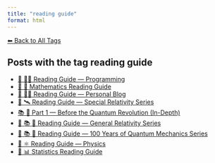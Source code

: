 ```yaml
---
title: "reading guide"
format: html
---
```


[⬅ Back to All Tags](../tags.qmd)

## Posts with the tag **reading guide**

- [🧭 👨‍💻 Reading Guide — Programming](/posts/programming/guide-programming.html)
- [🧭 🧮 Mathematics Reading Guide](/posts/mathematics/guide-mathematics.html)
- [🧭 🧑‍🏫 Reading Guide — Personal Blog](/posts/personal/guide-personal.html)
- [🧭 🛰️ Reading Guide — Special Relativity Series](/posts/physics/guide-special-relativity.html)
- [📚 🧬 Part 1 — Before the Quantum Revolution (In-Depth)](/posts/physics/quantum-mechanics-part-1.html)
- [🧭 📚 🌠 Reading Guide — General Relativity Series](/posts/physics/guide-general-relativity.html)
- [🧭 📚 🧬 Reading Guide — 100 Years of Quantum Mechanics Series](/posts/physics/guide-100-years-quantum-mechanics.html)
- [🧭 ⚛️ Reading Guide — Physics](/posts/physics/guide-physics.html)
- [🧭 📊 Statistics Reading Guide](/posts/statistics/guide-statistics.html)
